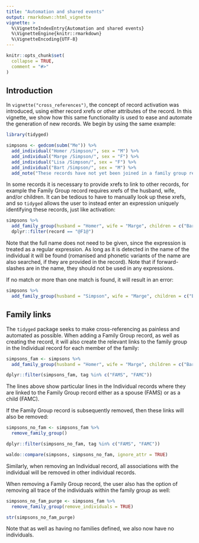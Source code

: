 ```yaml
---
title: "Automation and shared events"
output: rmarkdown::html_vignette
vignette: >
  %\VignetteIndexEntry{Automation and shared events}
  %\VignetteEngine{knitr::rmarkdown}
  %\VignetteEncoding{UTF-8}
---
```


```r
knitr::opts_chunk$set(
  collapse = TRUE,
  comment = "#>"
)
```

## Introduction

In `vignette("cross_references")`, the concept of record activation was introduced, using either record xrefs or other attributes of the record. In this vignette, we show how this same functionality is used to ease and automate the generation of new records. We begin by using the same example:

```r
library(tidyged)

simpsons <- gedcom(subm("Me")) %>% 
  add_individual("Homer /Simpson/", sex = "M") %>% 
  add_individual("Marge /Simpson/", sex = "F") %>% 
  add_individual("Lisa /Simpson/", sex = "F") %>% 
  add_individual("Bart /Simpson/", sex = "M") %>% 
  add_note("These records have not yet been joined in a family group record")
```

In some records it is necessary to provide xrefs to link to other records, for example the Family Group record requires xrefs of the husband, wife, and/or children. It can be tedious to have to manually look up these xrefs, and so `tidyged` allows the user to instead enter an expression uniquely identifying these records, just like activation:

```r
simpsons %>% 
  add_family_group(husband = "Homer", wife = "Marge", children = c("Bart", "Lisa")) %>% 
  dplyr::filter(record == "@F1@")
```

Note that the full name does not need to be given, since the expression is treated as a regular expression. As long as it is detected in the name of the individual it will be found (romanised and phonetic variants of the name are also searched, if they are provided in the record). Note that if forward-slashes are in the name, they should not be used in any expressions.

If no match or more than one match is found, it will result in an error:

```r
simpsons %>% 
  add_family_group(husband = "Simpson", wife = "Marge", children = c("Bart", "Lisa")) 
```

## Family links

The `tidyged` package seeks to make cross-referencing as painless and automated as possible. When adding a Family Group record, as well as creating the record, it will also create the relevant links to the family group in the Individual record for each member of the family:

```r
simpsons_fam <- simpsons %>% 
  add_family_group(husband = "Homer", wife = "Marge", children = c("Bart", "Lisa")) 

dplyr::filter(simpsons_fam, tag %in% c("FAMS", "FAMC"))
```

The lines above show particular lines in the Individual records where they are linked to the Family Group record either as a spouse (FAMS) or as a child (FAMC).

If the Family Group record is subsequently removed, then these links will also be removed:

```r
simpsons_no_fam <- simpsons_fam %>% 
  remove_family_group() 

dplyr::filter(simpsons_no_fam, tag %in% c("FAMS", "FAMC"))

waldo::compare(simpsons, simpsons_no_fam, ignore_attr = TRUE)
```


Similarly, when removing an Individual record, all associations with the individual will be removed in other individual records.

When removing a Family Group record, the user also has the option of removing all trace of the individuals within the family group as well:

```r
simpsons_no_fam_purge <- simpsons_fam %>% 
  remove_family_group(remove_individuals = TRUE) 

str(simpsons_no_fam_purge)
```

Note that as well as having no families defined, we also now have no individuals.




